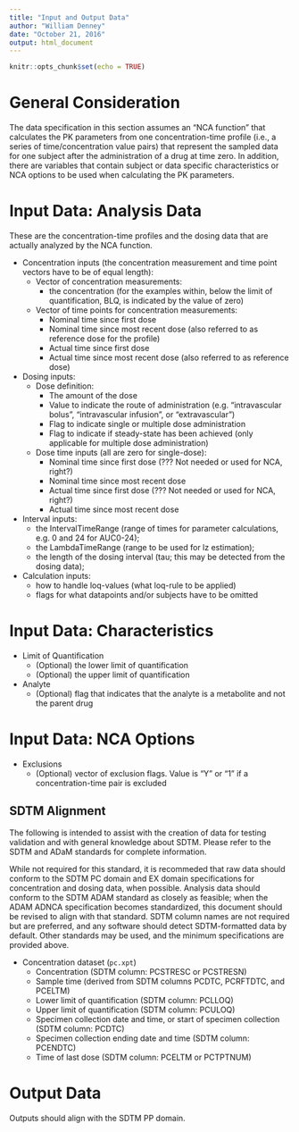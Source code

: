 ```yaml
---
title: "Input and Output Data"
author: "William Denney"
date: "October 21, 2016"
output: html_document
---
```


```r
knitr::opts_chunk$set(echo = TRUE)
```
# General Consideration
The data specification in this section assumes an "NCA function" that calculates the PK parameters from one concentration-time profile (i.e., a series of time/concentration value pairs) that represent the sampled data for one subject after the administration of a drug at time zero. In addition, there are variables that contain subject or data specific characteristics or NCA options to be used when calculating the PK parameters. 

# Input Data: Analysis Data
These are the concentration-time profiles and the dosing data that are actually analyzed by the NCA function. 

* Concentration inputs (the concentration measurement and time point vectors have to be of equal length):
    * Vector of concentration measurements:
        * the concentration (for the examples within, below the limit of quantification, BLQ, is indicated by the value of zero)
    * Vector of time points for concentration measurements:
        * Nominal time since first dose
        * Nominal time since most recent dose (also referred to as reference dose for the profile)
        * Actual time since first dose
        * Actual time since most recent dose (also referred to as reference dose)
* Dosing inputs:
    * Dose definition:
        * The amount of the dose
        * Value to indicate the route of administration (e.g. "intravascular bolus", "intravascular infusion", or "extravascular") 
        * Flag to indicate single or multiple dose administration 
        * Flag to indicate if steady-state has been achieved (only applicable for multiple dose administration)
    * Dose time inputs (all are zero for single-dose):
        * Nominal time since first dose (??? Not needed or used for NCA, right?)
        * Nominal time since most recent dose 
        * Actual time since first dose (??? Not needed or used for NCA, right?)
        * Actual time since most recent dose
* Interval inputs:
    * the IntervalTimeRange (range of times for parameter calculations, e.g. 0 and 24 for AUC0-24);
    * the LambdaTimeRange (range to be used for lz estimation);
    * the length of the dosing interval (tau; this may be detected from the dosing data);
* Calculation inputs:
    * how to handle loq-values (what loq-rule to be applied)
    * flags for what datapoints and/or subjects have to be omitted

# Input Data: Characteristics
* Limit of Quantification
    * (Optional) the lower limit of quantification
    * (Optional) the upper limit of quantification
* Analyte
    * (Optional) flag that indicates that the analyte is a metabolite and not the parent drug

# Input Data: NCA Options
* Exclusions
    * (Optional) vector of exclusion flags. Value is "Y" or "1" if a concentration-time pair is excluded


## SDTM Alignment

The following is intended to assist with the creation of data for testing validation and with general knowledge about SDTM.  Please refer to the SDTM and ADaM standards for complete information.

While not required for this standard, it is recommeded that raw data should conform to the SDTM PC domain and EX domain specifications for concentration and dosing data, when possible.  Analysis data should conform to the SDTM ADAM standard as closely as feasible; when the ADAM ADNCA specification becomes standardized, this document should be revised to align with that standard.  SDTM column names are not required but are preferred, and any software should detect SDTM-formatted data by default.  Other standards may be used, and the minimum specifications are provided above.

* Concentration dataset (`pc.xpt`)
    * Concentration (SDTM column: PCSTRESC or PCSTRESN)
    * Sample time (derived from SDTM columns PCDTC, PCRFTDTC, and PCELTM)
    * Lower limit of quantification (SDTM column: PCLLOQ)
    * Upper limit of quantification (SDTM column: PCULOQ)
    * Specimen collection date and time, or start of specimen collection (SDTM column: PCDTC)
    * Specimen collection ending date and time (SDTM column: PCENDTC)
    * Time of last dose (SDTM column: PCELTM or PCTPTNUM)

# Output Data

Outputs should align with the SDTM PP domain.
